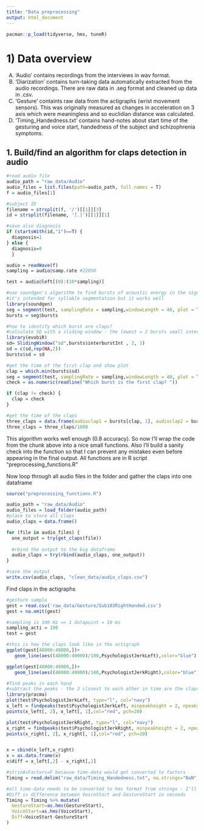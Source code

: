 ```yaml
---
title: "Data preprocessing"
output: html_document
---
```


```r
pacman::p_load(tidyverse, hms, tuneR)
```

# 1) Data overview
  A) 'Audio' contains recordings from the interviews in wav format.
  B) 'Diarization' contains turn-taking data automatically extracted from the audio recordings. There are raw data in .seg format and cleaned up data in .csv.
  C) 'Gesture' containts raw data from the actigraphs (wrist movement sensors). This was originally measured as changes in acceleration on 3 axis which were meaningless and so euclidian distance was calculated.
  D) 'Timing_Handedness.txt' contains hand-notes about start time of the gesturing and voice start, handedness of the subject and schizophrenia symptoms.

## 1. Build/find an algorithm for claps detection in audio
```r
#read audio file
audio_path = "raw_data/Audio"
audio_files = list.files(path=audio_path, full.names = T) 
f = audio_files[1]

#subject ID
filename = strsplit(f, '/')[[1]][3]
id = strsplit(filename, '[.]')[[1]][1]

#save also diagnosis
if (startsWith(id,"1")==T) {
  diagnosis=1
} else {
  diagnosis=0
  }

audio = readWave(f)
sampling = audio@samp.rate #22050

test = audio@left[(0):(10*sampling)]

#use soundgen's algorithm to find bursts of acoustic energy in the signal
#it's intended for syllable segmentation but it works well
library(soundgen)
seg = segment(test, samplingRate = sampling,windowLength = 40, plot = T )
bursts = seg$bursts

#how to identify which burst are claps?
#calculate SD with a sliding window - the lowest = 2 bursts small interburst interval
library(evobiR)
sd= SlidingWindow("sd",bursts$interburstInt , 2, 1)
sd = c(sd,rep(NA,2))
bursts$sd = sd

#get the time of the first clap and show plot
clap = which.min(bursts$sd)
seg = segment(test, samplingRate = sampling,windowLength = 40, plot = T )
check = as.numeric(readline("Which burst is the first clap? "))

if (clap != check) {
  clap = check
}

#get the time of the claps
three_claps = data.frame(audioclap1 = bursts[clap, 1], audioclap2 = bursts[clap+1, 1], audioclap3 = bursts[clap+2, 1])
three_claps = three_claps/1000
```

This algorithm works well enough (0.8 accuracy). So now I'll wrap the code from the chunk above into a nice small functions. Also I'll build a sanity check into the function so that I can prevent any mistakes even before appearing in the final output. All functions are in R script "preprocessing_functions.R"

Now loop through all audio files in the folder and gather the claps into one dataframe
```r
source("preprocessing_functions.R")

audio_path = "raw_data/Audio"
audio_files = load_folder(audio_path)
#place to store all claps
audio_claps = data.frame()

for (file in audio_files) {
  one_output = try(get_claps(file))
  
  #rbind the output to the big dataframe
  audio_claps = try(rbind(audio_claps, one_output))
}

#save the output
write.csv(audio_claps, "clean_data/audio_claps.csv")
```


Find claps in the actigraphs
```r
#gesture sample
gest = read.csv('raw_data/Gesture/Sub103RightHanded.csv')
gest = na.omit(gest)

#sampling is 100 Hz => 1 datapoint = 10 ms
sampling_acti = 100
test = gest

#this is how the claps look like in the actigraph
ggplot(gest[48000:49000,])+
   geom_line(aes((48000:49000)/100,PsychologistJerkLeft),color="blue")

ggplot(gest[48000:49000,])+
   geom_line(aes((48000:49000)/100,PsychologistJerkRight),color="blue")

#find peaks in each hand
#subtract the peaks - the 3 closest to each other in time are the claps
library(pracma)
plot(test$PsychologistJerkLeft, type="l", col="navy")
x_left = findpeaks(test$PsychologistJerkLeft, minpeakheight = 2, npeaks = 10)
points(x_left[, 2], x_left[, 1],col="red", pch=20)

plot(test$PsychologistJerkRight, type="l", col="navy")
x_right = findpeaks(test$PsychologistJerkRight, minpeakheight = 2, npeaks = 10)
points(x_right[, 2], x_right[, 1],col="red", pch=20)


x = cbind(x_left,x_right)
x = as.data.frame(x)
x$diff = x_left[,2] - x_right[,2]
```

```r
#strinAsFactors=F because time-data would get converted to factors
Timing = read.delim("raw_data/Timing_Handedness.txt", na.strings="NaN", stringsAsFactors=F)

#all time-data needs to be converted to hms format from strings - I'll need to calculate with them
#Diff is difference between VoiceStart and GestureStart in seconds
Timing = Timing %>% mutate(
  GestureStart=as.hms(GestureStart),
  VoiceStart=as.hms(VoiceStart),
  Diff=VoiceStart-GestureStart
)
```
  
  
